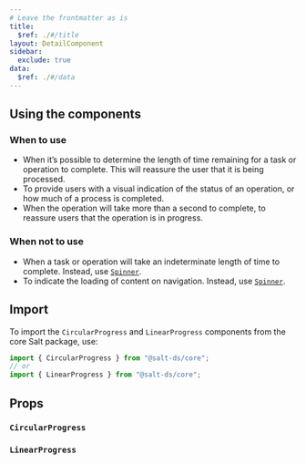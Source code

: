 ```yaml
---
# Leave the frontmatter as is
title:
  $ref: ./#/title
layout: DetailComponent
sidebar:
  exclude: true
data:
  $ref: ./#/data
---
```


## Using the components

### When to use

- When it’s possible to determine the length of time remaining for a task or operation to complete. This will reassure the user that it is being processed.
- To provide users with a visual indication of the status of an operation, or how much of a process is completed.
- When the operation will take more than a second to complete, to reassure users that the operation is in progress.

### When not to use

- When a task or operation will take an indeterminate length of time to complete. Instead, use [`Spinner`](/salt/components/spinner).
- To indicate the loading of content on navigation. Instead, use [`Spinner`](/salt/components/spinner).

## Import

To import the `CircularProgress` and `LinearProgress` components from the core Salt package, use:

```js
import { CircularProgress } from "@salt-ds/core";
// or
import { LinearProgress } from "@salt-ds/core";
```

## Props

### `CircularProgress`

<PropsTable packageName="core" componentName="CircularProgress" />

### `LinearProgress`

<PropsTable packageName="core" componentName="LinearProgress" />
